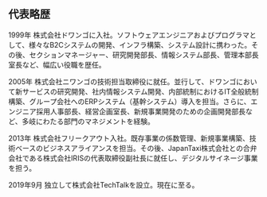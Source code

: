 ## 代表略歴

1999年 株式会社ドワンゴに入社。ソフトウェアエンジニアおよびプログラマとして、様々なB2Cシステムの開発、インフラ構築、システム設計に携わった。その後、セクションマネージャー、研究開発部長、情報システム部長、管理本部長室長など、幅広い役職を歴任。

2005年 株式会社ニワンゴの技術担当取締役に就任。並行して、ドワンゴにおいて新サービスの研究開発、社内情報システム開発、内部統制におけるIT全般統制構築、グループ会社へのERPシステム（基幹システム）導入を担当。さらに、エンジニア採用人事部長、経営企画室長、新規事業開発のための企画開発部長など、多岐にわたる部門のマネジメントを経験。

2013年 株式会社フリークアウト入社。既存事業の係数管理、新規事業構築、技術ベースのビジネスアライアンスを担当。その後、JapanTaxi株式会社との合弁会社である株式会社IRISの代表取締役副社長に就任し、デジタルサイネージ事業を担う。

2019年9月 独立して株式会社TechTalkを設立。現在に至る。
